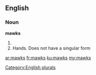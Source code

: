 ==English==

===Noun===
'''mawks'''

# {{plural of|[[mawk]]}}
# Hands. Does not have a singular form

[[Category:English plurals]]

[[ar:mawks]]
[[fr:mawks]]
[[ku:mawks]]
[[my:mawks]]